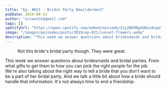 ```yaml
---
title: "Ep. #021 - Bridal Party Bewilderment"
pubDate: 2019-08-23
author: "srvanelk@gmail.com"
tags: []
spotifyUrl: "https://open.spotify.com/embed/episode/2zy2W5ONgUGNiu4vqa9jrV?utm_source=generator&theme=0"
image: "/images/episodes/posts/2019/ep-021/sunset-flowers.webp"
description: "This week we answer questions about bridesmaids and bridal parties. From what gifts to get them to how you can pick the right people for the job."
---
```



<figure>
  <img src="/images/episodes/posts/2019/ep-021/sunset-flowers.webp" alt="" />
  <figcaption>
    Not this bride's bridal party though. They were great.
  </figcaption>
</figure>

<SpotifyEmbed
  spotifyUrl={frontmatter.spotifyUrl}
  coverImage={frontmatter.image}
  coverAlt={frontmatter.title}
  title="Wedded"
  subtitle="Tap to load this episode"
/>
This week we answer questions about bridesmaids and bridal parties. From what gifts
to get them to how you can pick the right people for the job. We're also talking
about the right way to tell a bride that you don't want to be a part of her bridal
party. And we talk a little bit about how a bride should handle that information.
It's not always time to end a friendship.
